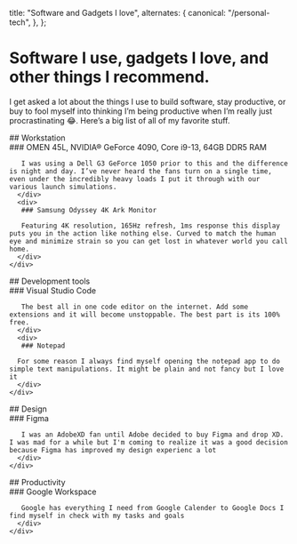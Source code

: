 
  title: "Software and Gadgets I love",
  alternates: {
    canonical: "/personal-tech",
  },
};

# Software I use, gadgets I love, and other things I recommend.

<AnimatedName />

I get asked a lot about the things I use to build software, stay productive, or buy to fool myself into thinking I’m being productive when I’m really just procrastinating 😂. Here’s a big list of all of my favorite stuff.

<div className='flex flex-col gap-4 pl-4'>
  <div className='md:grid grid-cols-[150px_1fr]'>
    <div>
     ## Workstation
    </div>
    <div>
      <div>
       ### OMEN 45L, NVIDIA® GeForce 4090, Core i9-13, 64GB DDR5 RAM

       I was using a Dell G3 GeForce 1050 prior to this and the difference is night and day. I’ve never heard the fans turn on a single time, even under the incredibly heavy loads I put it through with our various launch simulations.
      </div>
      <div>
       ### Samsung Odyssey 4K Ark Monitor

       Featuring 4K resolution, 165Hz refresh, 1ms response this display puts you in the action like nothing else. Curved to match the human eye and minimize strain so you can get lost in whatever world you call home.
      </div>
    </div>

  </div>
  <div className='md:grid grid-cols-[150px_1fr]'>
    <div>
     ## Development tools
    </div>
    <div>
      <div>
       ### Visual Studio Code

       The best all in one code editor on the internet. Add some extensions and it will become unstoppable. The best part is its 100% free.
      </div>
      <div>
       ### Notepad

      For some reason I always find myself opening the notepad app to do simple text manipulations. It might be plain and not fancy but I love it
      </div>
    </div>

  </div>
  <div className='md:grid grid-cols-[150px_1fr]'>
    <div>
     ## Design
    </div>
    <div>
      <div>
       ### Figma

       I was an AdobeXD fan until Adobe decided to buy Figma and drop XD. I was mad for a while but I'm coming to realize it was a good decision because Figma has improved my design experienc a lot
      </div>
    </div>

  </div>
  <div className='md:grid grid-cols-[150px_1fr]'>
    <div>
     ## Productivity
    </div>
    <div>
      <div>
       ### Google Workspace

       Google has everything I need from Google Calender to Google Docs I find myself in check with my tasks and goals
      </div>
    </div>

  </div>
</div>

